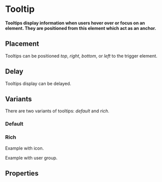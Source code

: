 # Tooltip <ReactStabilityFlag status="stable" />

**Tooltips display information when users hover over or focus on an element. They are positioned from this element which act as an anchor.**

<DemoBlock demo="demo" />

## Placement

Tooltips can be positioned _top_, _right_, _bottom_, or _left_ to the trigger element.

<DemoBlock demo="postions" />

## Delay

Tooltips display can be delayed.

<DemoBlock demo="delay" />

## Variants

There are two variants of tooltips: _default_ and _rich_.

### Default

<DemoBlock demo="default" />

### Rich

Example with icon.

<DemoBlock demo="icon" />

Example with user group.

<DemoBlock demo="user-group" />

## Properties

<PropTable component="Tooltip" />
